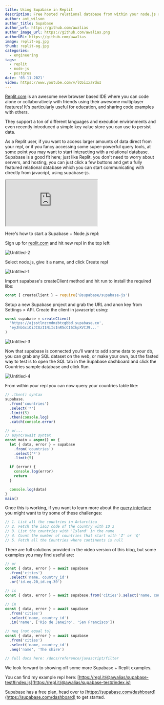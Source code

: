 ```yaml
---
title: Using Supabase in Replit
description: Free hosted relational database from within your node.js repl
author: ant_wilson
author_title: Supabase
author_url: https://github.com/awalias
author_image_url: https://github.com/awalias.png
authorURL: https://github.com/awalias
image: replit-og.jpg
thumb: replit-og.jpg
categories:
  - engineering
tags:
  - replit
  - node-js
  - postgres
date: '03-11-2021'
video: https://www.youtube.com/v/lQ5iIxaYduI
---
```


[Replit.com](http://replit.com) is an awesome new browser based IDE where you can code alone or collaboratively with friends using their awesome multiplayer features! It's particularly useful for education, and sharing code examples with others.

They support a ton of different languages and execution environments and even recently introduced a simple key value store you can use to persist data.

As a Replit user, if you want to access larger amounts of data direct from your repl, or if you fancy accessing some super-powerful query tools, at some point you may want to start interacting with a relational database. Supabase is a good fit here; just like Replit, you don't need to worry about servers, and hosting, you can just click a few buttons and get a fully featured relational database which you can start communicating with directly from javacript, using supabase-js.

<div className="video-container">
  <IFrame
    className="video-with-border w-full"
    src="https://www.youtube-nocookie.com/embed/lQ5iIxaYduI"
    frameBorder="1"
    allow="accelerometer; autoplay; clipboard-write; encrypted-media; gyroscope; picture-in-picture"
    allowFullScreen
  ></IFrame>
</div>

Here's how to start a Supabase + Node.js repl:

Sign up for [replit.com](http://replit.com) and hit new repl in the top left

![Untitled-2](/images/blog/2021-march/u3dljulzsyqu58i75epn.png)

Select node.js, give it a name, and click Create repl

![Untitled-1](/images/blog/2021-march/7rcfbb12sfabevto571j.png)

Import supabase's createClient method and hit run to install the required libs:

```jsx
const { createClient } = require('@supabase/supabase-js')
```

Setup a new Supabase project and grab the URL and anon key from Settings > API. Create the client in javascript using:

```jsx
const supabase = createClient(
  'https://ajsstlnzcmdmzbtcgbbd.supabase.co',
  'eyJhbGciOiJIUzI1NiIsInR5cCI6IkpXVCJ9...'
)
```

![Untitled-3](/images/blog/2021-march/5j5aqyjdh74qm83slmli.png)

Now that supabase is connected you'll want to add some data to your db, you can grab any SQL dataset on the web, or make your own, but the fasted way to test is to open the SQL tab in the Supabase dashboard and click the Countries sample database and click Run.

![Untitled-4](/images/blog/2021-march/54yykm6h9hqpric87zad.png)

From within your repl you can now query your countries table like:

```jsx
// .then() syntax
supabase.
  .from('countries')
  .select('*')
  .limit(5)
  .then(console.log)
  .catch(console.error)

// or...
// async/await syntax
const main = async() => {
  let { data, error } = supabase
    .from('countries')
    .select('*')
    .limit(5)

  if (error) {
    console.log(error)
    return
  }

  console.log(data)
}
main()
```

Once this is working, if you want to learn more about the [query interface](/docs/reference/javascript/filter) you might want to try some of these challenges:

```jsx
// 1. List all the countries in Antarctica
// 2. Fetch the iso3 code of the country with ID 3
// 3. List the countries with 'Island' in the name
// 4. Count the number of countries that start with 'Z' or 'Q'
// 5. Fetch all the Countries where continents is null
```

There are full solutions provided in the video version of this blog, but some examples you may find useful are:

```jsx
// or
const { data, error } = await supabase
  .from('cities')
  .select('name, country_id')
  .or('id.eq.20,id.eq.30')

// is
const { data, error } = await supabase.from('cities').select('name, country_id').is('name', null)

// in
const { data, error } = await supabase
  .from('cities')
  .select('name, country_id')
  .in('name', ['Rio de Janeiro', 'San Francisco'])

// neq (not equal to)
const { data, error } = await supabase
  .from('cities')
  .select('name, country_id')
  .neq('name', 'The shire')

// full docs here: /docs/reference/javascript/filter
```

We look forward to showing off some more Supabase + Replit examples.

You can find my example repl here: [https://repl.it/@awalias/supabase-test#index.js](https://repl.it/@awalias/supabase-test#index.js)

Supabase has a free plan, head over to [https://supabase.com/dashboard](https://supabase.com/dashboard) to get started.
